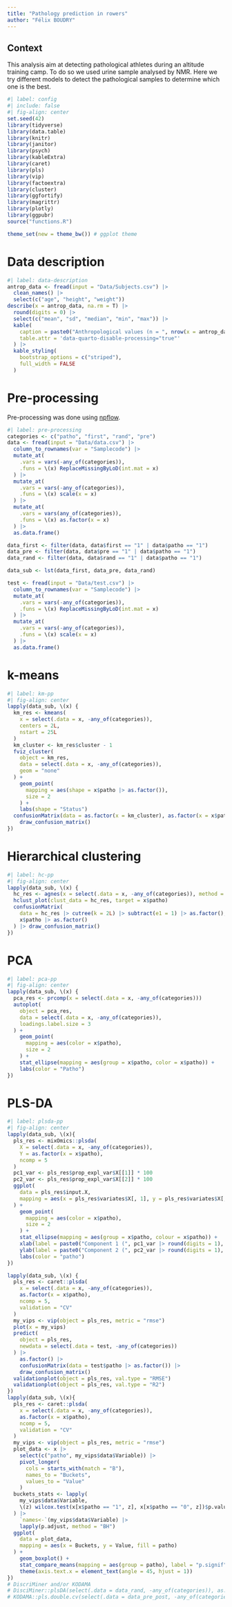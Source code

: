 ```yaml
---
title: "Pathology prediction in rowers"
author: "Félix BOUDRY"
---
```


## Context

This analysis aim at detecting pathological athletes during an altitude training camp. To do so we used urine sample analysed by NMR. Here we try different models to detect the pathological samples to determine which one is the best.

```r
#| label: config
#| include: false
#| fig-align: center
set.seed(42)
library(tidyverse)
library(data.table)
library(knitr)
library(janitor)
library(psych)
library(kableExtra)
library(caret)
library(pls)
library(vip)
library(factoextra)
library(cluster)
library(ggfortify)
library(magrittr)
library(plotly)
library(ggpubr)
source("functions.R")

theme_set(new = theme_bw()) # ggplot theme
```

# Data description

```r
#| label: data-description
antrop_data <- fread(input = "Data/Subjects.csv") |>
  clean_names() |>
  select(c("age", "height", "weight"))
describe(x = antrop_data, na.rm = T) |>
  round(digits = 0) |>
  select(c("mean", "sd", "median", "min", "max")) |>
  kable(
    caption = paste0("Anthropological values (n = ", nrow(x = antrop_data), ")"),
    table.attr = 'data-quarto-disable-processing="true"'
  ) |>
  kable_styling(
    bootstrap_options = c("striped"),
    full_width = FALSE
  )
```

# Pre-processing

Pre-processing was done using [npflow](https://nmrprocflow.org).

```r
#| label: pre-processing
categories <- c("patho", "first", "rand", "pre")
data <- fread(input = "Data/data.csv") |>
  column_to_rownames(var = "Samplecode") |>
  mutate_at(
    .vars = vars(-any_of(categories)),
    .funs = \(x) ReplaceMissingByLoD(int.mat = x)
  ) |>
  mutate_at(
    .vars = vars(-any_of(categories)),
    .funs = \(x) scale(x = x)
  ) |>
  mutate_at(
    .vars = vars(any_of(categories)),
    .funs = \(x) as.factor(x = x)
  ) |>
  as.data.frame()

data_first <- filter(data, data$first == "1" | data$patho == "1")
data_pre <- filter(data, data$pre == "1" | data$patho == "1")
data_rand <- filter(data, data$rand == "1" | data$patho == "1")

data_sub <- lst(data_first, data_pre, data_rand)

test <- fread(input = "Data/test.csv") |>
  column_to_rownames(var = "Samplecode") |>
  mutate_at(
    .vars = vars(-any_of(categories)),
    .funs = \(x) ReplaceMissingByLoD(int.mat = x)
  ) |>
  mutate_at(
    .vars = vars(-any_of(categories)),
    .funs = \(x) scale(x = x)
  ) |>
  as.data.frame()
```

# k-means

```r
#| label: km-pp
#| fig-align: center
lapply(data_sub, \(x) {
  km_res <- kmeans(
    x = select(.data = x, -any_of(categories)),
    centers = 2L,
    nstart = 25L
  )
  km_cluster <- km_res$cluster - 1
  fviz_cluster(
    object = km_res,
    data = select(.data = x, -any_of(categories)),
    geom = "none"
  ) +
    geom_point(
      mapping = aes(shape = x$patho |> as.factor()),
      size = 2
    ) +
    labs(shape = "Status")
  confusionMatrix(data = as.factor(x = km_cluster), as.factor(x = x$patho)) |>
    draw_confusion_matrix()
})
```

# Hierarchical clustering

```r
#| label: hc-pp
#| fig-align: center
lapply(data_sub, \(x) {
  hc_res <- agnes(x = select(.data = x, -any_of(categories)), method = "ward")
  hclust_plot(clust_data = hc_res, target = x$patho)
  confusionMatrix(
    data = hc_res |> cutree(k = 2L) |> subtract(e1 = 1) |> as.factor(),
    x$patho |> as.factor()
  ) |> draw_confusion_matrix()
})
```

# PCA

```r
#| label: pca-pp
#| fig-align: center
lapply(data_sub, \(x) {
  pca_res <- prcomp(x = select(.data = x, -any_of(categories)))
  autoplot(
    object = pca_res,
    data = select(.data = x, -any_of(categories)),
    loadings.label.size = 3
  ) +
    geom_point(
      mapping = aes(color = x$patho),
      size = 2
    ) +
    stat_ellipse(mapping = aes(group = x$patho, color = x$patho)) +
    labs(color = "Patho")
})
```

# PLS-DA

```r
#| label: plsda-pp
#| fig-align: center
lapply(data_sub, \(x){
  pls_res <- mixOmics::plsda(
    X = select(.data = x, -any_of(categories)),
    Y = as.factor(x = x$patho),
    ncomp = 5
  )
  pc1_var <- pls_res$prop_expl_var$X[[1]] * 100
  pc2_var <- pls_res$prop_expl_var$X[[2]] * 100
  ggplot(
    data = pls_res$input.X,
    mapping = aes(x = pls_res$variates$X[, 1], y = pls_res$variates$X[, 2])
  ) +
    geom_point(
      mapping = aes(color = x$patho),
      size = 2
    ) +
    stat_ellipse(mapping = aes(group = x$patho, colour = x$patho)) +
    xlab(label = paste0("Component 1 (", pc1_var |> round(digits = 1), "%)")) +
    ylab(label = paste0("Component 2 (", pc2_var |> round(digits = 1), "%)")) +
    labs(color = "patho")
})

lapply(data_sub, \(x) {
  pls_res <- caret::plsda(
    x = select(.data = x, -any_of(categories)),
    as.factor(x = x$patho),
    ncomp = 5,
    validation = "CV"
  )
  my_vips <- vip(object = pls_res, metric = "rmse")
  plot(x = my_vips)
  predict(
    object = pls_res,
    newdata = select(.data = test, -any_of(categories))
  ) |>
    as.factor() |>
    confusionMatrix(data = test$patho |> as.factor()) |>
    draw_confusion_matrix()
  validationplot(object = pls_res, val.type = "RMSE")
  validationplot(object = pls_res, val.type = "R2")
})
lapply(data_sub, \(x){
  pls_res <- caret::plsda(
    x = select(.data = x, -any_of(categories)),
    as.factor(x = x$patho),
    ncomp = 5,
    validation = "CV"
  )
  my_vips <- vip(object = pls_res, metric = "rmse")
  plot_data <- x |>
    select(c("patho", my_vips$data$Variable)) |>
    pivot_longer(
      cols = starts_with(match = "B"),
      names_to = "Buckets",
      values_to = "Value"
    )
  buckets_stats <- lapply(
    my_vips$data$Variable,
    \(z) wilcox.test(x[x$patho == "1", z], x[x$patho == "0", z])$p.value
  ) |>
    `names<-`(my_vips$data$Variable) |>
    lapply(p.adjust, method = "BH")
  ggplot(
    data = plot_data,
    mapping = aes(x = Buckets, y = Value, fill = patho)
  ) +
    geom_boxplot() +
    stat_compare_means(mapping = aes(group = patho), label = "p.signif") +
    theme(axis.text.x = element_text(angle = 45, hjust = 1))
})
# DiscriMiner and/or KODAMA
# DisciMiner::plsDA(select(.data = data_rand, -any_of(categories)), as.factor(x = data_rand$Patho), cv = "LOO")
# KODAMA::pls.double.cv(select(.data = data_pre_post, -any_of(categories)), as.factor(x = data_pre_post$Patho))
```

